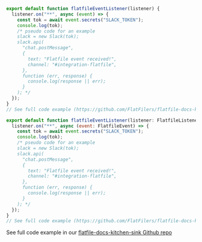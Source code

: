 <CodeGroup>

```jsx listener.js
export default function flatfileEventListener(listener) {
  listener.on("**", async (event) => {
    const tok = await event.secrets("SLACK_TOKEN");
    console.log(tok);
    /* pseudo code for an example
    slack = new Slack(tok);
    slack.api(
      "chat.postMessage",
      {
        text: "Flatfile event received!",
        channel: "#integration-flatfile",
      },
      function (err, response) {
        console.log(response || err);
      }
    ); */
  });
}
// See full code example (https://github.com/FlatFilers/flatfile-docs-kitchen-sink/blob/main/javascript/secrets/index.js)
```

```jsx listener.ts
export default function flatfileEventListener(listener: FlatfileListener) {
  listener.on("**", async (event: FlatfileEvent) => {
    const tok = await event.secrets("SLACK_TOKEN");
    console.log(tok);
    /* pseudo code for an example
    slack = new Slack(tok);
    slack.api(
      "chat.postMessage",
      {
        text: "Flatfile event received!",
        channel: "#integration-flatfile",
      },
      function (err, response) {
        console.log(response || err);
      }
    ); */
  });
}
// See full code example (https://github.com/FlatFilers/flatfile-docs-kitchen-sink/blob/main/secrets/index.ts)
```

</CodeGroup>

See full code example in our [flatfile-docs-kitchen-sink Github repo](https://github.com/FlatFilers/flatfile-docs-kitchen-sink/blob/main)
